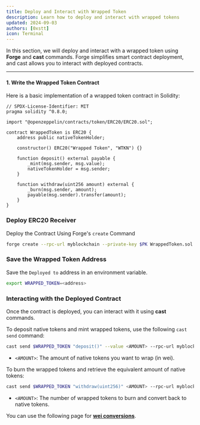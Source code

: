 ```yaml
---
title: Deploy and Interact with Wrapped Token
description: Learn how to deploy and interact with wrapped tokens
updated: 2024-09-03
authors: [0xstt]
icon: Terminal
---
```


In this section, we will deploy and interact with a wrapped token using **Forge** and **cast** commands. Forge simplifies smart contract deployment, and cast allows you to interact with deployed contracts.

---

<Steps>
<Step>

#### 1. Write the Wrapped Token Contract
Here is a basic implementation of a wrapped token contract in Solidity:

```solidity
// SPDX-License-Identifier: MIT
pragma solidity ^0.8.0;

import "@openzeppelin/contracts/token/ERC20/ERC20.sol";

contract WrappedToken is ERC20 {
    address public nativeTokenHolder;

    constructor() ERC20("Wrapped Token", "WTKN") {}

    function deposit() external payable {
        _mint(msg.sender, msg.value);
        nativeTokenHolder = msg.sender;
    }

    function withdraw(uint256 amount) external {
        _burn(msg.sender, amount);
        payable(msg.sender).transfer(amount);
    }
}
```

</Step>
<Step>

### Deploy ERC20 Receiver
Deploy the Contract Using Forge's `create` Command

```bash
forge create --rpc-url myblockchain --private-key $PK WrappedToken.sol:WrappedToken
```

</Step>

<Step>

### Save the Wrapped Token Address

Save the `Deployed to` address in an environment variable.

```bash
export WRAPPED_TOKEN=<address>
```

</Step>

<Step>

### Interacting with the Deployed Contract

Once the contract is deployed, you can interact with it using **cast** commands.


<Accordions>
<Accordion title="Depositing Native Tokens (Wrapping)">

To deposit native tokens and mint wrapped tokens, use the following `cast send` command:

```bash
cast send $WRAPPED_TOKEN "deposit()" --value <AMOUNT> --rpc-url myblockchain --private-key $PK
```

- `<AMOUNT>`: The amount of native tokens you want to wrap (in wei).
</Accordion>
<Accordion title="Withdrawing Native Tokens (Unwrapping)">

To burn the wrapped tokens and retrieve the equivalent amount of native tokens:

```bash
cast send $WRAPPED_TOKEN "withdraw(uint256)" <AMOUNT> --rpc-url myblockchain --private-key $PK
```

- `<AMOUNT>`: The number of wrapped tokens to burn and convert back to native tokens.
</Accordion>
</Accordions>

You can use the following page for [**wei conversions**](https://snowtrace.io/unitconverter).

</Step>

</Steps>

<Quiz quizId="202"/>